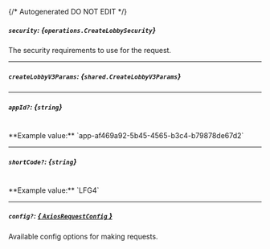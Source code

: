 {/* Autogenerated DO NOT EDIT  */}

##### `security`: *{`operations.CreateLobbySecurity`}*
The security requirements to use for the request.
<Collapsible>
    <CreateLobbySecurity/>
</Collapsible>

---
##### `createLobbyV3Params`: *{`shared.CreateLobbyV3Params`}*
<Collapsible>
    <CreateLobbyV3Params/>
</Collapsible>

---
##### `appId?`: *{`string`}*
<br/>
**Example value:** `app-af469a92-5b45-4565-b3c4-b79878de67d2`

---
##### `shortCode?`: *{`string`}*
<br/>
**Example value:** `LFG4`

---
##### `config?`: [*{ `AxiosRequestConfig` }*](https://axios-http.com/docs/req_config)
Available config options for making requests.


